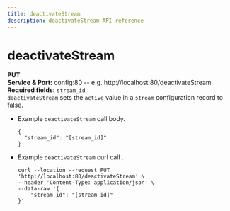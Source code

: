 ```yaml
---
title: deactivateStream
description: deactivateStream API reference
---
```


# deactivateStream
**PUT**  
**Service & Port:** config:80 -- e.g. http://localhost:80/deactivateStream  
**Required fields:** `stream_id`  
`deactivateStream` sets the `active` value in a `stream` configuration record to false.
  * Example `deactivateStream` call body.  
    ```
    {
      "stream_id": "[stream_id]"
    }
    ```
  * Example `deactivateStream` curl call .  
    ```
    curl --location --request PUT 'http://localhost:80/deactivateStream' \
    --header 'Content-Type: application/json' \
    --data-raw '{
        "stream_id": "[stream_id]"
    }'
    ```
